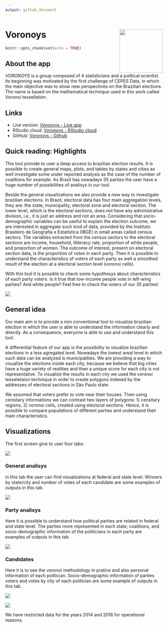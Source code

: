 ```yaml
---
output: github_document
---
```


# Voronoys <a href='https://voronoys.shinyapps.io/voronoys/'><img src='www/img/logo.png' align="right" height="138.5" /></a>

```r
knitr::opts_chunk$set(echo = TRUE)
```

## About the app

*VORONOYS* is a group composed of 4 statisticians and a political scientist. Its beginning was motivated by the first challenge of CEPES Data, in which the main objective was to show new perspectives on the Brazilian elections. The name is based on the mathematical technique used in this work called Voronoi tessellation.

## Links

+ Live version: [Voronoys - Live app](https://voronoys.shinyapps.io/voronoys/)
+ RStudio cloud: [Voronoys - RStudio cloud](https://voronoys.shinyapps.io/voronoys/)
+ GitHub: [Voronoys - Github](https://github.com/voronoys/voronoys_sc)

## Quick reading: Highlights

This tool provide to user a deep access to brazilian election results. It is possible to create general maps, plots, and tables by states and cities as well investigate some under reported analysis as the case of the number of coalitions for example. As Brazil has nowadays 35 parties the user have a huge number of possibilities of analisys in our tool.

Beside the general visualizations we also provide a new way to investigate brazilian elections. In Brazil, electoral data has four main aggregation levels, they are: 
the state, municipality, electoral zone and electoral section. The lower level, which is the electoral sections, does not have any administrative division, 
i.e., it is just an address and not an area. Considering that socio-demographic variables can be useful to explain the election outcome,
we are interested in aggregate such kind of data, provided by the Instituto Brasileiro de Geografia e Estatistica (IBGE) in small areas called census sectors. The variables extracted from the census sectors to the electoral sections are income, household, illiteracy rate, proportion of white people, and proportion of women. The outcome of interest, present on electoral section data, is the proportion of votes in each party. Then it is possible to understand the characteristics of voters of each party as well a smoothed result of the election at a electoral section level (voronoi cells).

With this tool it is possible to check some hypothesys about characteristics of each party voters. Is it true that low-income people vote in left-wing parties? And white people? Feel free to check the voters of our 35 parties!

![](www/img/voronoys.png)

## General idea

Our main aim is to provide a non conventional tool to visualize brazilian election in which the user is able to understand the information clearly and directly. 
As a consequence, everyone is able to use and understand this tool. 

A differential feature of our app is the possibility to visualize brazilian elections in a less agregated level. Nowadays the lowest areal level in which such data 
can be analyzed is municipalities. We are providing a way to visualize the elections inside each city, because we believe that big cities have a huge variety of realities and then a unique score for each city is not representative. To visualize the results in each city we used the voronoi tesseletaion technique in order to create polygons indexed by the 
addresses of electoral sections in São Paulo state.

We assumed that voters prefer to vote near their houses. Then using censitary informations we can contrast two layers of polygons: 1) censitary regions; 2) voronoi cells, created using electoral sections. Hence, it is possible to compare populations of different parties and understand their main characteristics.

## Visualizations

The first screen give to user four tabs:

![](www/img/home.png)

### General analisys

in this tab the user can find visualizations at federal and state level. Winners by state/city and number of votes of each candidate are some examples of outputs in this tab.

![](www/img/eleicoes_gerais.png)

### Party analisys

Here it is possible to understand how political parties are related in federal and state level. The parties more represented in each state, coalitions, and socio-demographic information of the politicians in each party are examples of outputs in this tab.

![](www/img/partidos.png)

### Candidates

Here it is to see the voronoi methodology in pratice and also personal information of each politician. Socio-demographic information of parties voters and votes by city of each politician are some example of outputs in this tab.


![](www/img/candidatos.png)

![](www/img/voronoys2.png)

We have restricted data for the years 2014 and 2016 for operational reasons.